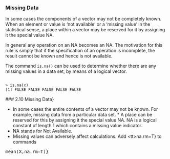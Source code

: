 ### Missing Data

In some cases the components of a vector may not be
completely known. When an element or value is 'not available' or a 'missing value' in the statistical sense, a place within a vector
may be reserved for it by assigning it the special value NA.

In general any operation on an NA becomes an NA.
The motivation for this rule is simply that if the specification of an operation is incomplete, the result cannot be known and hence is not available.
<p>
The command ``is.na()`` can be used to determine whether there
are any missing values in a data set, by means of a logical
vector.

<pre><code>
> is.na(x)
[1] FALSE FALSE FALSE FALSE FALSE
</code></pre>



 ### 2.10 Missing Data}
 
 *  In some cases the entire contents of a vector may not be known. For example, missing data
 from a particular data set. *  A place can be reserved for this by assigning it the special value
 NA.
 NA is a logical constant of length 1 which contains a missing value indicator.
 *   NA stands
 for Not Available.
 *  Missing values can adversely affect calculations. Add \<tt>na.rm=T} to commands
 
<tt>mean(X,na.rm=T)}
 

